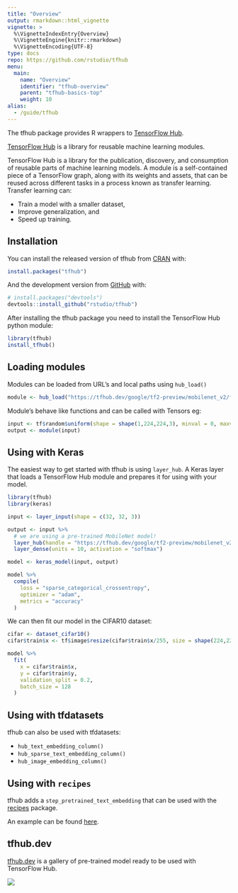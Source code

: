 ```yaml
---
title: "Overview"
output: rmarkdown::html_vignette
vignette: >
  %\VignetteIndexEntry{Overview}
  %\VignetteEngine{knitr::rmarkdown}
  %\VignetteEncoding{UTF-8}
type: docs
repo: https://github.com/rstudio/tfhub
menu:
  main:
    name: "Overview"
    identifier: "tfhub-overview"
    parent: "tfhub-basics-top"
    weight: 10
alias:
  - /guide/tfhub
---
```


The tfhub package provides R wrappers to [TensorFlow Hub](https://www.tensorflow.org/hub).

[TensorFlow Hub](https://www.tensorflow.org/hub) is a library for reusable machine learning modules.

TensorFlow Hub is a library for the publication, discovery, and consumption of reusable parts of machine learning models. A module is a self-contained piece of a TensorFlow graph, along with its weights and assets, that can be reused across different tasks in a process known as transfer learning. Transfer learning can:

* Train a model with a smaller dataset,
* Improve generalization, and
* Speed up training.

## Installation

You can install the released version of tfhub from [CRAN](https://CRAN.R-project.org) with:

``` r
install.packages("tfhub")
```

And the development version from [GitHub](https://github.com/) with:

``` r
# install.packages("devtools")
devtools::install_github("rstudio/tfhub")
```

After installing the tfhub package you need to install the TensorFlow Hub python
module:

``` r
library(tfhub)
install_tfhub()
```

## Loading modules

Modules can be loaded from URL's and local paths using `hub_load()`

``` r
module <- hub_load("https://tfhub.dev/google/tf2-preview/mobilenet_v2/feature_vector/2")
```

Module's behave like functions and can be called with Tensors eg:

``` r
input <- tf$random$uniform(shape = shape(1,224,224,3), minval = 0, maxval = 1)
output <- module(input)
```

## Using with Keras

The easiest way to get started with tfhub is using `layer_hub`. A Keras layer that
loads a TensorFlow Hub module and prepares it for using with your model.

``` r
library(tfhub)
library(keras)

input <- layer_input(shape = c(32, 32, 3))

output <- input %>%
  # we are using a pre-trained MobileNet model!
  layer_hub(handle = "https://tfhub.dev/google/tf2-preview/mobilenet_v2/feature_vector/2") %>%
  layer_dense(units = 10, activation = "softmax")

model <- keras_model(input, output)

model %>%
  compile(
    loss = "sparse_categorical_crossentropy",
    optimizer = "adam",
    metrics = "accuracy"
  )
```

We can then fit our model in the CIFAR10 dataset:

``` r
cifar <- dataset_cifar10()
cifar$train$x <- tf$image$resize(cifar$train$x/255, size = shape(224,224))

model %>%
  fit(
    x = cifar$train$x,
    y = cifar$train$y,
    validation_split = 0.2,
    batch_size = 128
  )
```

## Using with tfdatasets

tfhub can also be used with tfdatasets:

* `hub_text_embedding_column()`
* `hub_sparse_text_embedding_column()`
* `hub_image_embedding_column()`


## Using with `recipes`

tfhub adds a `step_pretrained_text_embedding` that can be used with the [recipes](https://github.com/tidymodels/recipes) package.

An example can be found [here](https://github.com/rstudio/tfhub/blob/main/vignettes/examples/recipes.R).

## tfhub.dev

[tfhub.dev](https://tfhub.dev) is a gallery of pre-trained model ready to be used with TensorFlow Hub.

![](https://user-images.githubusercontent.com/4706822/63043426-9842ba00-bea2-11e9-9ce2-a4d219de1fa7.png)
